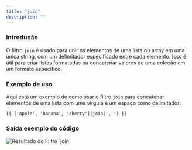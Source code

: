 ```yaml
---
title: "join"
description: ""
---
```


### Introdução

O filtro `join` é usado para unir os elementos de uma lista ou array em uma única string, com um delimitador especificado entre cada elemento. Isso é útil para criar listas formatadas ou concatenar valores de uma coleção em um formato específico.

### Exemplo de uso

Aqui está um exemplo de como usar o filtro `join` para concatenar elementos de uma lista com uma vírgula e um espaço como delimitador:

```twig
{{ ['apple', 'banana', 'cherry']|join(', ') }}
```

### Saída exemplo do código

<img src="assets/join.png" alt="Resultado do Filtro `join`" />
